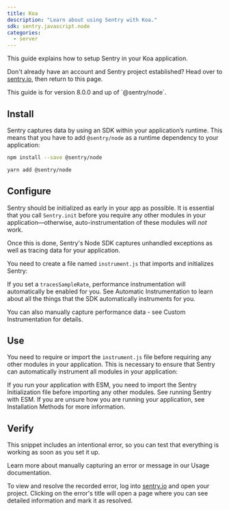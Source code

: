 ```yaml
---
title: Koa
description: "Learn about using Sentry with Koa."
sdk: sentry.javascript.node
categories:
  - server
---
```


<PlatformContent includePath="getting-started-primer" />

This guide explains how to setup Sentry in your Koa application.

Don't already have an account and Sentry project established? Head over to [sentry.io](https://sentry.io/signup/), then return to this page.

<Note>
This guide is for version 8.0.0 and up of `@sentry/node`.
</Note>

## Install

Sentry captures data by using an SDK within your application’s runtime. This means that you have to add `@sentry/node` as a runtime dependency to your application:

```bash {tabTitle:npm}
npm install --save @sentry/node
```

```bash {tabTitle:Yarn}
yarn add @sentry/node
```

## Configure

Sentry should be initialized as early in your app as possible. It is essential that you call `Sentry.init` before you require any other modules in your application—otherwise, auto-instrumentation of these modules will _not_ work.

Once this is done, Sentry's Node SDK captures unhandled exceptions as well as tracing data for your application.

You need to create a file named `instrument.js` that imports and initializes Sentry:

<PlatformContent includePath="getting-started-config" />

If you set a `tracesSampleRate`, performance instrumentation will automatically be enabled for you. See <PlatformLink to="/performance/instrumentation/automatic-instrumentation">Automatic Instrumentation</PlatformLink> to learn about all the things that the SDK automatically instruments for you.

You can also manually capture performance data - see <PlatformLink to="/performance/instrumentation/custom-instrumentation">Custom Instrumentation</PlatformLink> for details.

## Use

You need to require or import the `instrument.js` file before requiring any other modules in your application. This is necessary to ensure that Sentry can automatically instrument all modules in your application:

<PlatformContent includePath="getting-started-use" />

<Alert level="warning" title="Running with ESM">

If you run your application with ESM, you need to import the Sentry Initialization file before importing any other modules. See <PlatformLink to="/install/esm">running Sentry with ESM</PlatformLink>.
If you are unsure how you are running your application, see <PlatformLink to="/install">Installation Methods</PlatformLink> for more information.

</Alert>

<PlatformContent includePath="getting-started-sourcemaps" />

## Verify

This snippet includes an intentional error, so you can test that everything is working as soon as you set it up.

<PlatformContent includePath="getting-started-verify" />

<Note>

Learn more about manually capturing an error or message in our <PlatformLink to="/usage/">Usage documentation</PlatformLink>.

</Note>

To view and resolve the recorded error, log into [sentry.io](https://sentry.io) and open your project. Clicking on the error's title will open a page where you can see detailed information and mark it as resolved.
